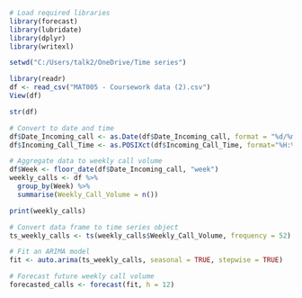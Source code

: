 ```r
# Load required libraries
library(forecast)
library(lubridate)
library(dplyr)
library(writexl)
```

```r
setwd("C:/Users/talk2/OneDrive/Time series")

library(readr)
df <- read_csv("MAT005 - Coursework data (2).csv")
View(df)
```

```r
str(df)
```

```r
# Convert to date and time
df$Date_Incoming_call <- as.Date(df$Date_Incoming_call, format = "%d/%m/%Y")
df$Incoming_Call_Time <- as.POSIXct(df$Incoming_Call_Time, format="%H:%M:%S")
```

```r
# Aggregate data to weekly call volume
df$Week <- floor_date(df$Date_Incoming_call, "week")
weekly_calls <- df %>%
  group_by(Week) %>%
  summarise(Weekly_Call_Volume = n())
```



```r
print(weekly_calls)
```

```r
# Convert data frame to time series object
ts_weekly_calls <- ts(weekly_calls$Weekly_Call_Volume, frequency = 52)
```

```r
# Fit an ARIMA model
fit <- auto.arima(ts_weekly_calls, seasonal = TRUE, stepwise = TRUE)
```

```r
# Forecast future weekly call volume
forecasted_calls <- forecast(fit, h = 12)
```

